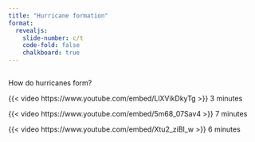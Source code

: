 ```yaml
---
title: "Hurricane formation"
format:
  revealjs:
    slide-number: c/t
    code-fold: false
    chalkboard: true
---
```


## 

How do hurricanes form?

{{< video https://www.youtube.com/embed/LlXVikDkyTg >}} 3 minutes

{{< video https://www.youtube.com/embed/5m68_07Sav4 >}} 7 minutes

{{< video https://www.youtube.com/embed/Xtu2_ziBI_w >}} 6 minutes




